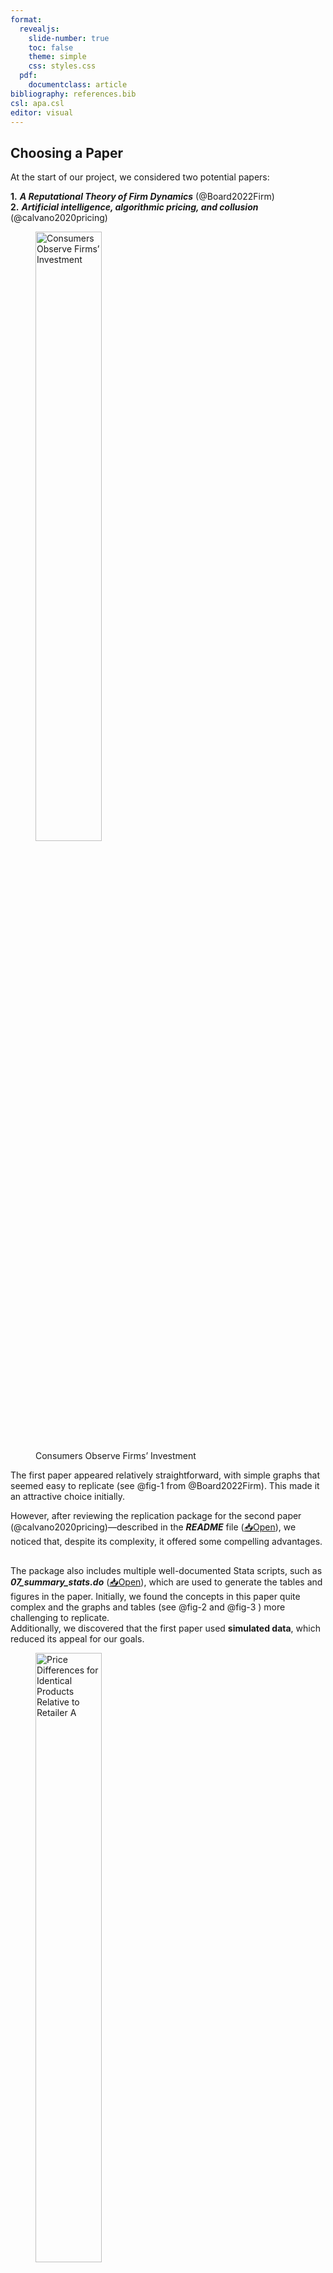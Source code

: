 ```yaml
---
format:
  revealjs:
    slide-number: true
    toc: false
    theme: simple
    css: styles.css
  pdf:
    documentclass: article
bibliography: references.bib
csl: apa.csl
editor: visual
---
```

## Choosing a Paper
::: {.smaller}
At the start of our project, we considered two potential papers:\

**1.** ***A Reputational Theory of Firm Dynamics*** (@Board2022Firm)\
**2.** ***Artificial intelligence, algorithmic pricing, and collusion*** (@calvano2020pricing)\

![Consumers Observe Firms’ Investment](images/Figure1PaperA.png){#fig-1 fig-align="center" width=50%}

The first paper appeared relatively straightforward, with simple graphs that seemed easy to replicate (see @fig-1 from @Board2022Firm). This made it an attractive choice initially.\

However, after reviewing the replication package for the second paper (@calvano2020pricing)—described in the ***README*** file ([📥Open](README Paper.pdf)), we noticed that, despite its complexity, it offered some compelling advantages.
:::
## 
::: {.smaller}
The package also includes multiple well-documented Stata scripts, such as ***07_summary_stats.do*** ([📥Open](07_summary_stats.do)), which are used to generate the tables and figures in the paper. Initially, we found the concepts in this paper quite complex and the graphs and tables (see @fig-2 and @fig-3 ) more challenging to replicate.\
Additionally, we discovered that the first paper used **simulated data**, which reduced its appeal for our goals.\

![Price Differences for Identical Products Relative to Retailer A](images/T1PaperB.png){#fig-2 fig-align="center" width=50%}

Ultimately, we chose to proceed with our "Plan B": the Calvano et al. paper. Despite its complexity, it uses real, proprietary data and provides a thoroughly organized and transparent replication package—factors that aligned better with our objectives and offered a more enriching learning experience.\

:::

## Issues when coding
::: {.smaller}
\
Throughout our journey, we encountered several challenges, which we can summarize as follows:\
\
**1.** Interpreting the Stata scripts and mapping each section to its corresponding chart or table in the paper.\

**2.** Managing GitHub publishing—dealing with data size limitations and the dilemma between using a public or private repository.\

**3.** Troubleshooting project structure issues, such as realizing the index file was mistakenly placed outside the main working directory.\

**4.** Handling R crashes—there were moments when R would freeze or become unresponsive; using Ctrl+C proved useful to "unstuck" it.\

**5.** Fine-tuning visualizations—adjusting scaling, colors, and layout to match the presentation style in @calvano2020pricing, while ensuring the underlying data aligned correctly.\
:::

## Graph Replication
::: {.smaller}
For our first replication, we used the data source ***analysis_data.dta*** and followed the script ***07_summary_stats.do*** ([📥Open](07_summary_stats.do))  to reproduce ***Figure 1: Example Time Series of Prices for Identical Products across Retailers***, found on page 118 of @calvano2020pricing.
:::

```r
#| label: Code2
#| echo: true

library(haven)
library(dplyr)
library(ggplot2)
library(janitor)
library(patchwork) 
# Load and clean
data <- read_dta("C:/Users/Christian Casas/OneDrive - studhsf/Documents/Masters - HS Fresenius/2nd Semester/Data Science for Business/analysis/data/analysis_data.dta") %>%
  janitor::clean_names()

# Filter for Xyzal 80ct Tablet (non-multipack)
data_xyzal <- data %>%
  filter(
    brand == "Xyzal",
    form == "Tablet",
    size == 80,
    multipack == 1,
    flag_imputed_price != 1
  ) %>%
  distinct(website, period_id, .keep_all = TRUE)

# Get upper Y-axis limit for clean breaks
x_max <- max(ceiling(max(data_xyzal$price, na.rm = TRUE) / 200) * 200, 12000)


# Filter for Claritin
data_claritin <- data %>%
  filter(
    brand == "Claritin",
    form == "Tablet",
    size == 70,
    multipack == 1,
    flag_imputed_price != 1
  ) %>%
  distinct(website, period_id, .keep_all = TRUE)

x_max <- max(ceiling(max(data_claritin$price, na.rm = TRUE) / 200) * 200, 12000)

#1
p1 <- ggplot(data_xyzal, aes(x = period_id, y = price, color = website)) +
  geom_line(size = 0.9) +
  scale_color_manual(values = c("A" = "black", "B" = "#98bf64", "C" = "darkblue", "D" = "brown", "E" = "#DAA520")) +
  scale_x_continuous(limits = c(0, x_max), breaks = seq(0, x_max, by = 2400)) +
  labs(title = "Panel A. Xyzal, tablets, 80 count", x = "Hours Elapsed in Sample", y = "Price") +
  theme_minimal(base_size = 14) +
  theme(legend.position = "bottom", legend.title = element_blank())
# First plot
p2 <- ggplot(data_claritin, aes(x = period_id, y = price, color = website)) +
  geom_line(size = 0.9) +
  scale_color_manual(values = c("A" = "black", "B" = "#98bf64", "C" = "darkblue", "D" = "brown", "E" = "#DAA520")) +
  scale_x_continuous(limits = c(0, x_max), breaks = seq(0, x_max, by = 2400)) +
  labs(title = "Panel B. Claritin, tablets, 70 count", x = "Hours Elapsed in Sample", y = "Price") +
  theme_minimal(base_size = 14) +
  theme(legend.position = "bottom", legend.title = element_blank())

# Display plots side by side
p1 + p2 + plot_layout(ncol = 2)

```

## 
::: {.smaller}
Original from ***The Effect of Gender on Credit Access*** (@calvano2020pricing):\

![Example Time Series of Prices for Identical Products across Retailers](images/F2PaperB.png){#fig-3 fig-align="center" width=55%}

**Replication:**
```r
#| label: Code3
#| echo: false
#| out-width: 55%
#| fig.align: "center"

library(haven)
library(dplyr)
library(ggplot2)
library(janitor)
library(patchwork) 
# Load and clean
data <- read_dta("C:/Users/Christian Casas/OneDrive - studhsf/Documents/Masters - HS Fresenius/2nd Semester/Data Science for Business/analysis/data/analysis_data.dta") %>%
  janitor::clean_names()

# Filter for Xyzal 80ct Tablet (non-multipack)
data_xyzal <- data %>%
  filter(
    brand == "Xyzal",
    form == "Tablet",
    size == 80,
    multipack == 1,
    flag_imputed_price != 1
  ) %>%
  distinct(website, period_id, .keep_all = TRUE)

# Get upper Y-axis limit for clean breaks
x_max <- max(ceiling(max(data_xyzal$price, na.rm = TRUE) / 200) * 200, 12000)


# Filter for Claritin
data_claritin <- data %>%
  filter(
    brand == "Claritin",
    form == "Tablet",
    size == 70,
    multipack == 1,
    flag_imputed_price != 1
  ) %>%
  distinct(website, period_id, .keep_all = TRUE)

x_max <- max(ceiling(max(data_claritin$price, na.rm = TRUE) / 200) * 200, 12000)

#1
p1 <- ggplot(data_xyzal, aes(x = period_id, y = price, color = website)) +
  geom_line(size = 0.9) +
  scale_color_manual(values = c("A" = "black", "B" = "#98bf64", "C" = "darkblue", "D" = "brown", "E" = "#DAA520")) +
  scale_x_continuous(limits = c(0, x_max), breaks = seq(0, x_max, by = 2400)) +
  labs(title = "Panel A. Xyzal, tablets, 80 count", x = "Hours Elapsed in Sample", y = "Price") +
  theme_minimal(base_size = 14) +
  theme(legend.position = "bottom", legend.title = element_blank())
# First plot
p2 <- ggplot(data_claritin, aes(x = period_id, y = price, color = website)) +
  geom_line(size = 0.9) +
  scale_color_manual(values = c("A" = "black", "B" = "#98bf64", "C" = "darkblue", "D" = "brown", "E" = "#DAA520")) +
  scale_x_continuous(limits = c(0, x_max), breaks = seq(0, x_max, by = 2400)) +
  labs(title = "Panel B. Claritin, tablets, 70 count", x = "Hours Elapsed in Sample", y = "Price") +
  theme_minimal(base_size = 14) +
  theme(legend.position = "bottom", legend.title = element_blank())

# Display plots side by side
p1 + p2 + plot_layout(ncol = 2)

```
:::

## Table Replication
::: {.smaller}
For our second replication, we followed the same logic as with the graph and used the data source ***analysis_data.dta*** and followed the script ***07_summary_stats.do*** ([📥Open](07_summary_stats.do))  to reproduce ***Table 1—Daily Statistics for Hourly Price Data***, found on page 117 of @calvano2020pricing.

We are currently facing the following key issues:
:::

```r
#| label: Code5
#| echo: true

library(haven)
library(dplyr)
library(tidyr)
library(janitor)
library(gt)
library(tibble)

# Load and clean
df <- read_dta("C:/Users/Christian Casas/OneDrive - studhsf/Documents/Masters - HS Fresenius/2nd Semester/Data Science for Business/analysis/data/analysis_data.dta") %>%
  clean_names() %>%
  filter(!is.na(price), flag_imputed_price != 1)


# Ensure proper types
df <- df %>%
  mutate(
    date = as.Date(date),
    price_change = as.integer(price_change),
    is_observed = as.integer(is_observed)
  )

# Construct abs_price_change only where price_change occurred
df <- df %>%
  group_by(website, product_website_id) %>%
  arrange(date, .by_group = TRUE) %>%
  mutate(abs_price_change = if_else(price_change == 1, abs(price - lag(price)), NA_real_)) %>%
  ungroup()

# Collapse to daily product-level data
daily_df <- df %>%
  group_by(website, product_website_id, date) %>%
  summarise(
    n_price_change = sum(price_change, na.rm = TRUE),
    abs_price_change = sum(abs_price_change, na.rm = TRUE),
    observations = sum(is_observed, na.rm = TRUE),
    has_price_change = as.integer(any(price_change == 1)),
    price = mean(price, na.rm = TRUE),
    .groups = "drop"
  )

# Collapse to website-date level
summary_df <- daily_df %>%
  group_by(website, date) %>%
  summarise(
    n_products = n(),
    n_price_change = sum(n_price_change, na.rm = TRUE),
    abs_price_change = sum(abs_price_change, na.rm = TRUE),
    has_price_change = sum(has_price_change, na.rm = TRUE),
    observations = sum(observations, na.rm = TRUE),
    price_mean = mean(price, na.rm = TRUE),
    price_sd = sd(price, na.rm = TRUE),
    price_10 = quantile(price, 0.10, na.rm = TRUE),
    price_90 = quantile(price, 0.90, na.rm = TRUE),
    .groups = "drop"
  ) %>%
  mutate(
    price_change_per_product = n_price_change / n_products,
    has_price_change_per_product = has_price_change / n_products,
    obs_per_product = observations / n_products,
    avg_abs_price_change = abs_price_change / n_price_change
  )

# Compute final summary stats per website
stats_by_website <- summary_df %>%
  group_by(website) %>%
  summarise(
    `Count of Products` = mean(n_products, na.rm = TRUE),
    `Observations per Product` = mean(obs_per_product, na.rm = TRUE),
    `Price: Mean` = mean(price_mean, na.rm = TRUE),
    `Price: 10th Percentile` = mean(price_10, na.rm = TRUE),
    `Price: 90th Percentile` = mean(price_90, na.rm = TRUE),
    `Mean Absolute Price Change` = mean(avg_abs_price_change, na.rm = TRUE),
    `Price Changes per Product` = mean(price_change_per_product, na.rm = TRUE),
    `Share of Products with a Price Change` = mean(has_price_change_per_product, na.rm = TRUE),
    .groups = "drop"
  )

# Add "Total" row across all websites
total_row <- summary_df %>%
  summarise(
    website = "Total",
    `Count of Products` = mean(n_products, na.rm = TRUE),
    `Observations per Product` = mean(obs_per_product, na.rm = TRUE),
    `Price: Mean` = mean(price_mean, na.rm = TRUE),
    `Price: 10th Percentile` = mean(price_10, na.rm = TRUE),
    `Price: 90th Percentile` = mean(price_90, na.rm = TRUE),
    `Mean Absolute Price Change` = mean(avg_abs_price_change, na.rm = TRUE),
    `Price Changes per Product` = mean(price_change_per_product, na.rm = TRUE),
    `Share of Products with a Price Change` = mean(has_price_change_per_product, na.rm = TRUE)
  )

# Combine
final_stats <- bind_rows(stats_by_website, total_row)

# Round for display
final_stats_rounded <- final_stats %>%
  mutate(across(where(is.numeric), ~ round(.x, 2))) %>%
  
    column_to_rownames("website") %>%
  t() %>%
  as.data.frame()%>%
rownames_to_column("Statistic")


# Display
final_stats_rounded %>%
  gt() %>%
  tab_header(title = "Table 1 — Daily Statistics for Hourly Price Data")


```

## 
::: {.smaller}
Original from ***The Effect of Gender on Credit Access*** (@calvano2020pricing):\

![Example Time Series of Prices for Identical Products across Retailers](images/T2PaperB.png){#fig-4 fig-align="center" width=55%}

**Replication:**
```r
#| label: Code6
#| echo: false
#| fig-align: center
#| out-width: 45%

library(haven)
library(dplyr)
library(tidyr)
library(janitor)
library(gt)
library(tibble)

# Load and clean
df <- read_dta("C:/Users/Christian Casas/OneDrive - studhsf/Documents/Masters - HS Fresenius/2nd Semester/Data Science for Business/analysis/data/analysis_data.dta") %>%
  clean_names() %>%
  filter(!is.na(price), flag_imputed_price != 1)


# Ensure proper types
df <- df %>%
  mutate(
    date = as.Date(date),
    price_change = as.integer(price_change),
    is_observed = as.integer(is_observed)
  )

# Construct abs_price_change only where price_change occurred
df <- df %>%
  group_by(website, product_website_id) %>%
  arrange(date, .by_group = TRUE) %>%
  mutate(abs_price_change = if_else(price_change == 1, abs(price - lag(price)), NA_real_)) %>%
  ungroup()

# Collapse to daily product-level data
daily_df <- df %>%
  group_by(website, product_website_id, date) %>%
  summarise(
    n_price_change = sum(price_change, na.rm = TRUE),
    abs_price_change = sum(abs_price_change, na.rm = TRUE),
    observations = sum(is_observed, na.rm = TRUE),
    has_price_change = as.integer(any(price_change == 1)),
    price = mean(price, na.rm = TRUE),
    .groups = "drop"
  )

# Collapse to website-date level
summary_df <- daily_df %>%
  group_by(website, date) %>%
  summarise(
    n_products = n(),
    n_price_change = sum(n_price_change, na.rm = TRUE),
    abs_price_change = sum(abs_price_change, na.rm = TRUE),
    has_price_change = sum(has_price_change, na.rm = TRUE),
    observations = sum(observations, na.rm = TRUE),
    price_mean = mean(price, na.rm = TRUE),
    price_sd = sd(price, na.rm = TRUE),
    price_10 = quantile(price, 0.10, na.rm = TRUE),
    price_90 = quantile(price, 0.90, na.rm = TRUE),
    .groups = "drop"
  ) %>%
  mutate(
    price_change_per_product = n_price_change / n_products,
    has_price_change_per_product = has_price_change / n_products,
    obs_per_product = observations / n_products,
    avg_abs_price_change = abs_price_change / n_price_change
  )

# Compute final summary stats per website
stats_by_website <- summary_df %>%
  group_by(website) %>%
  summarise(
    `Count of Products` = mean(n_products, na.rm = TRUE),
    `Observations per Product` = mean(obs_per_product, na.rm = TRUE),
    `Price: Mean` = mean(price_mean, na.rm = TRUE),
    `Price: 10th Percentile` = mean(price_10, na.rm = TRUE),
    `Price: 90th Percentile` = mean(price_90, na.rm = TRUE),
    `Mean Absolute Price Change` = mean(avg_abs_price_change, na.rm = TRUE),
    `Price Changes per Product` = mean(price_change_per_product, na.rm = TRUE),
    `Share of Products with a Price Change` = mean(has_price_change_per_product, na.rm = TRUE),
    .groups = "drop"
  )

# Add "Total" row across all websites
total_row <- summary_df %>%
  summarise(
    website = "Total",
    `Count of Products` = mean(n_products, na.rm = TRUE),
    `Observations per Product` = mean(obs_per_product, na.rm = TRUE),
    `Price: Mean` = mean(price_mean, na.rm = TRUE),
    `Price: 10th Percentile` = mean(price_10, na.rm = TRUE),
    `Price: 90th Percentile` = mean(price_90, na.rm = TRUE),
    `Mean Absolute Price Change` = mean(avg_abs_price_change, na.rm = TRUE),
    `Price Changes per Product` = mean(price_change_per_product, na.rm = TRUE),
    `Share of Products with a Price Change` = mean(has_price_change_per_product, na.rm = TRUE)
  )

# Combine
final_stats <- bind_rows(stats_by_website, total_row)

# Round for display
final_stats_rounded <- final_stats %>%
  mutate(across(where(is.numeric), ~ round(.x, 2))) %>%
  
    column_to_rownames("website") %>%
  t() %>%
  as.data.frame()%>%
rownames_to_column("Statistic")


# Display
final_stats_rounded %>%
  gt() %>%
  tab_header(title = "Table 1 — Daily Statistics for Hourly Price Data")%>%
  opt_table_font(size = 12)

```
:::
## 
\
\
\
\
\
👉 [Go Back to Index](index.html)\
👉 [Next Presentation: Tony](https://nanaosei95.github.io/replicapresentation)

## References

